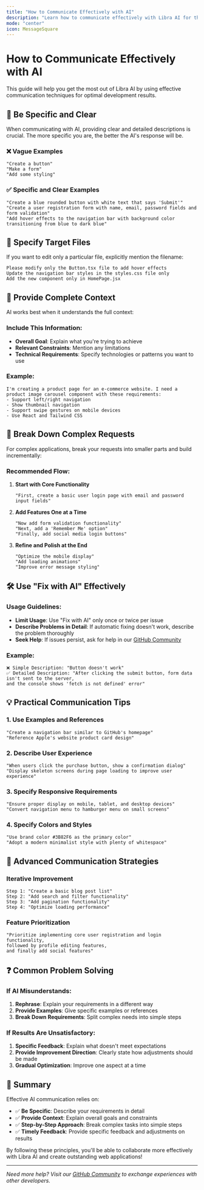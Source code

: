 ```yaml
---
title: "How to Communicate Effectively with AI"
description: "Learn how to communicate effectively with Libra AI for the best development experience"
mode: "center"
icon: MessageSquare
---
```


# How to Communicate Effectively with AI

This guide will help you get the most out of Libra AI by using effective communication techniques for optimal development results.

## 🎯 Be Specific and Clear

When communicating with AI, providing clear and detailed descriptions is crucial. The more specific you are, the better the AI's response will be.

### ❌ Vague Examples
```
"Create a button"
"Make a form"
"Add some styling"
```

### ✅ Specific and Clear Examples
```
"Create a blue rounded button with white text that says 'Submit'"
"Create a user registration form with name, email, password fields and form validation"
"Add hover effects to the navigation bar with background color transitioning from blue to dark blue"
```

## 📁 Specify Target Files

If you want to edit only a particular file, explicitly mention the filename:

```
Please modify only the Button.tsx file to add hover effects
Update the navigation bar styles in the styles.css file only
Add the new component only in HomePage.jsx
```

## 🧠 Provide Complete Context

AI works best when it understands the full context:

### Include This Information:
- **Overall Goal**: Explain what you're trying to achieve
- **Relevant Constraints**: Mention any limitations
- **Technical Requirements**: Specify technologies or patterns you want to use

### Example:
```
I'm creating a product page for an e-commerce website. I need a product image carousel component with these requirements:
- Support left/right navigation
- Show thumbnail navigation
- Support swipe gestures on mobile devices
- Use React and Tailwind CSS
```

## 🔧 Break Down Complex Requests

For complex applications, break your requests into smaller parts and build incrementally:

### Recommended Flow:
1. **Start with Core Functionality**
   ```
   "First, create a basic user login page with email and password input fields"
   ```

2. **Add Features One at a Time**
   ```
   "Now add form validation functionality"
   "Next, add a 'Remember Me' option"
   "Finally, add social media login buttons"
   ```

3. **Refine and Polish at the End**
   ```
   "Optimize the mobile display"
   "Add loading animations"
   "Improve error message styling"
   ```

## 🛠️ Use "Fix with AI" Effectively

### Usage Guidelines:
- **Limit Usage**: Use "Fix with AI" only once or twice per issue
- **Describe Problems in Detail**: If automatic fixing doesn't work, describe the problem thoroughly
- **Seek Help**: If issues persist, ask for help in our [GitHub Community](https://github.com/saasfly/libra/discussions)

### Example:
```
❌ Simple Description: "Button doesn't work"
✅ Detailed Description: "After clicking the submit button, form data isn't sent to the server, 
and the console shows 'fetch is not defined' error"
```

## 💡 Practical Communication Tips

### 1. Use Examples and References
```
"Create a navigation bar similar to GitHub's homepage"
"Reference Apple's website product card design"
```

### 2. Describe User Experience
```
"When users click the purchase button, show a confirmation dialog"
"Display skeleton screens during page loading to improve user experience"
```

### 3. Specify Responsive Requirements
```
"Ensure proper display on mobile, tablet, and desktop devices"
"Convert navigation menu to hamburger menu on small screens"
```

### 4. Specify Colors and Styles
```
"Use brand color #3B82F6 as the primary color"
"Adopt a modern minimalist style with plenty of whitespace"
```

## 🚀 Advanced Communication Strategies

### Iterative Improvement
```
Step 1: "Create a basic blog post list"
Step 2: "Add search and filter functionality"
Step 3: "Add pagination functionality"
Step 4: "Optimize loading performance"
```

### Feature Prioritization
```
"Prioritize implementing core user registration and login functionality,
followed by profile editing features,
and finally add social features"
```

## ❓ Common Problem Solving

### If AI Misunderstands:
1. **Rephrase**: Explain your requirements in a different way
2. **Provide Examples**: Give specific examples or references
3. **Break Down Requirements**: Split complex needs into simple steps

### If Results Are Unsatisfactory:
1. **Specific Feedback**: Explain what doesn't meet expectations
2. **Provide Improvement Direction**: Clearly state how adjustments should be made
3. **Gradual Optimization**: Improve one aspect at a time

## 🎉 Summary

Effective AI communication relies on:
- ✅ **Be Specific**: Describe your requirements in detail
- ✅ **Provide Context**: Explain overall goals and constraints
- ✅ **Step-by-Step Approach**: Break complex tasks into simple steps
- ✅ **Timely Feedback**: Provide specific feedback and adjustments on results

By following these principles, you'll be able to collaborate more effectively with Libra AI and create outstanding web applications!

---

*Need more help? Visit our [GitHub Community](https://github.com/saasfly/libra/discussions) to exchange experiences with other developers.*
